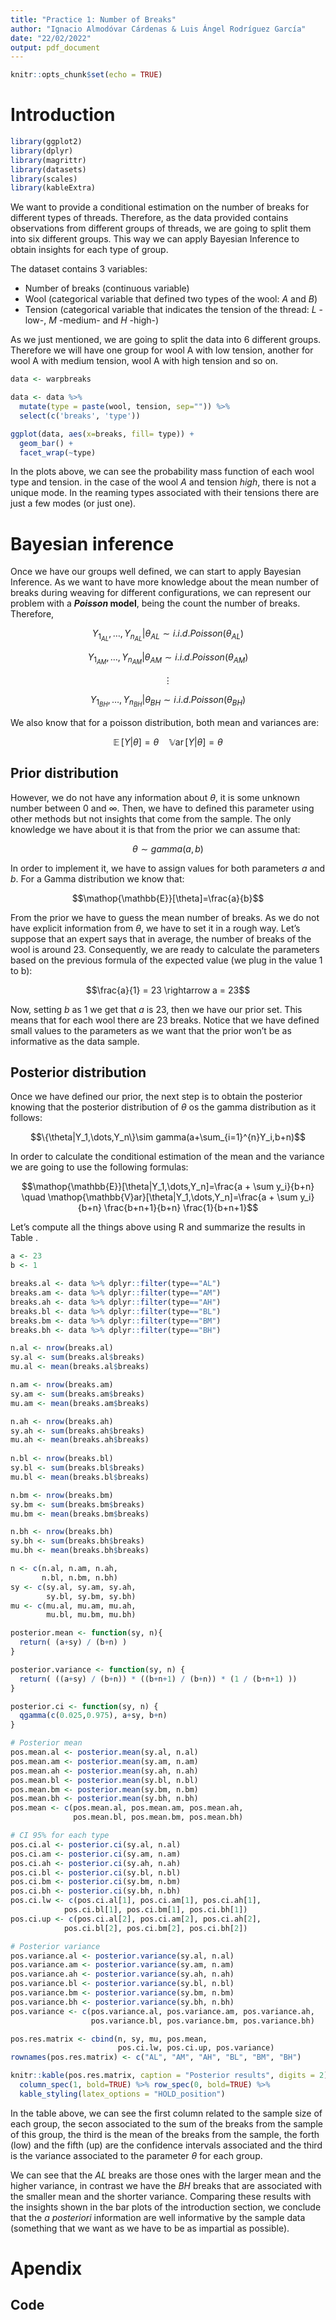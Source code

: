 ```yaml
---
title: "Practice 1: Number of Breaks"
author: "Ignacio Almodóvar Cárdenas & Luis Ángel Rodríguez García"
date: "22/02/2022"
output: pdf_document
---
```


```r
knitr::opts_chunk$set(echo = TRUE)
```

# Introduction

```r

library(ggplot2)
library(dplyr)
library(magrittr)
library(datasets)
library(scales)
library(kableExtra)

```

We want to provide a conditional estimation on the number of breaks for different types of threads. Therefore, as the data provided contains observations from different groups of threads, we are going to split them into six different groups. This way we can apply Bayesian Inference to obtain insights for each type of group.

The dataset contains 3 variables:

- Number of breaks (continuous variable)
- Wool (categorical variable that defined two types of the wool: *A* and *B*)
- Tension (categorical variable that indicates the tension of the thread: *L* -low-, *M* -medium- and *H* -high-)

As we just mentioned, we are going to split the data into 6 different groups. Therefore we will have one group for wool A with low tension, another for wool A with medium tension, wool A with high tension and so on.

```r
data <- warpbreaks

data <- data %>% 
  mutate(type = paste(wool, tension, sep="")) %>% 
  select(c('breaks', 'type'))

ggplot(data, aes(x=breaks, fill= type)) + 
  geom_bar() + 
  facet_wrap(~type)
```

In the plots above, we can see the probability mass function of each wool type and tension. in the case of the wool *A* and tension *high*, there is not a unique mode. In the reaming types associated with their tensions there are just a few modes (or just one).

# Bayesian inference

Once we have our groups well defined, we can start to apply Bayesian Inference. As we want to have more knowledge about the mean number of breaks during weaving for different configurations, we can represent our problem with a ***Poisson* model**, being the count the number of breaks. Therefore, 

$$
Y_{1_{AL}},\dots ,Y_{n_{AL}} | \theta_{AL} \sim i.i.d. Poisson(\theta_{AL})
$$


$$
Y_{1_{AM}},\dots ,Y_{n_{AM}} | \theta_{AM} \sim i.i.d. Poisson(\theta_{AM})
$$

$$\vdots$$

$$Y_{1_{BH}},\dots ,Y_{n_{BH}} | \theta_{BH} \sim i.i.d. Poisson(\theta_{BH})$$


We also know that for a poisson distribution, both mean and variances are:

$$\mathop{\mathbb{E}}[Y|\theta]=\theta \quad \mathop{\mathbb{V}ar}[Y|\theta]=\theta$$

## Prior distribution

However, we do not have any information about $\theta$, it is some unknown number between 0 and $\infty$. Then, we have to defined this parameter using other methods but not insights that come from the sample. The only knowledge we have about it is that from the prior we can assume that:

$$\theta \sim gamma(a,b)$$

In order to implement it, we have to assign values for both parameters *a* and *b*. For a Gamma distribution we know that:

$$\mathop{\mathbb{E}}[\theta]=\frac{a}{b}$$

From the prior we have to guess the mean number of breaks. As we do not have explicit information from $\theta$, we have to set it in a rough way. Let's suppose that an expert says that in average, the number of breaks of the wool is around 23. Consequently, we are ready to calculate the parameters based on the previous formula of the expected value (we plug in the value 1 to b):

$$\frac{a}{1} = 23 \rightarrow a = 23$$

Now, setting *b* as 1 we get that *a* is 23, then we have our prior set. This means that for each wool there are 23 breaks. Notice that we have defined small values to the parameters as we want that the prior won't be as informative as the data sample.

## Posterior distribution

Once we have defined our prior, the next step is to obtain the posterior knowing that the posterior distribution of $\theta$ os the gamma distribution as it follows: 

$$\{\theta|Y_1,\dots,Y_n\}\sim gamma(a+\sum_{i=1}^{n}Y_i,b+n)$$

In order to calculate the conditional estimation of the mean and the variance we are going to use the following formulas:

$$\mathop{\mathbb{E}}[\theta|Y_1,\dots,Y_n]=\frac{a + \sum y_i}{b+n} \quad \mathop{\mathbb{V}ar}[\theta|Y_1,\dots,Y_n]=\frac{a + \sum y_i}{b+n} \frac{b+n+1}{b+n} \frac{1}{b+n+1}$$

Let's compute all the things above using R and summarize the results in Table \ref{tab:results.pos}. 

```r
a <- 23
b <- 1

breaks.al <- data %>% dplyr::filter(type=="AL")
breaks.am <- data %>% dplyr::filter(type=="AM")
breaks.ah <- data %>% dplyr::filter(type=="AH")
breaks.bl <- data %>% dplyr::filter(type=="BL")
breaks.bm <- data %>% dplyr::filter(type=="BM")
breaks.bh <- data %>% dplyr::filter(type=="BH")

n.al <- nrow(breaks.al)
sy.al <- sum(breaks.al$breaks)
mu.al <- mean(breaks.al$breaks)

n.am <- nrow(breaks.am)
sy.am <- sum(breaks.am$breaks)
mu.am <- mean(breaks.am$breaks)

n.ah <- nrow(breaks.ah)
sy.ah <- sum(breaks.ah$breaks)
mu.ah <- mean(breaks.ah$breaks)
  
n.bl <- nrow(breaks.bl)
sy.bl <- sum(breaks.bl$breaks)
mu.bl <- mean(breaks.bl$breaks)

n.bm <- nrow(breaks.bm)
sy.bm <- sum(breaks.bm$breaks)
mu.bm <- mean(breaks.bm$breaks)

n.bh <- nrow(breaks.bh)
sy.bh <- sum(breaks.bh$breaks)
mu.bh <- mean(breaks.bh$breaks)

n <- c(n.al, n.am, n.ah, 
       n.bl, n.bm, n.bh)
sy <- c(sy.al, sy.am, sy.ah, 
        sy.bl, sy.bm, sy.bh)
mu <- c(mu.al, mu.am, mu.ah, 
        mu.bl, mu.bm, mu.bh)

posterior.mean <- function(sy, n){
  return( (a+sy) / (b+n) )
}

posterior.variance <- function(sy, n) {
  return( ((a+sy) / (b+n)) * ((b+n+1) / (b+n)) * (1 / (b+n+1) ))
}

posterior.ci <- function(sy, n) {
  qgamma(c(0.025,0.975), a+sy, b+n)
}

# Posterior mean
pos.mean.al <- posterior.mean(sy.al, n.al)
pos.mean.am <- posterior.mean(sy.am, n.am)
pos.mean.ah <- posterior.mean(sy.ah, n.ah)
pos.mean.bl <- posterior.mean(sy.bl, n.bl)
pos.mean.bm <- posterior.mean(sy.bm, n.bm)
pos.mean.bh <- posterior.mean(sy.bh, n.bh)
pos.mean <- c(pos.mean.al, pos.mean.am, pos.mean.ah, 
              pos.mean.bl, pos.mean.bm, pos.mean.bh)

# CI 95% for each type
pos.ci.al <- posterior.ci(sy.al, n.al)
pos.ci.am <- posterior.ci(sy.am, n.am)
pos.ci.ah <- posterior.ci(sy.ah, n.ah)
pos.ci.bl <- posterior.ci(sy.bl, n.bl)
pos.ci.bm <- posterior.ci(sy.bm, n.bm)
pos.ci.bh <- posterior.ci(sy.bh, n.bh)
pos.ci.lw <- c(pos.ci.al[1], pos.ci.am[1], pos.ci.ah[1], 
            pos.ci.bl[1], pos.ci.bm[1], pos.ci.bh[1])
pos.ci.up <- c(pos.ci.al[2], pos.ci.am[2], pos.ci.ah[2], 
            pos.ci.bl[2], pos.ci.bm[2], pos.ci.bh[2])

# Posterior variance
pos.variance.al <- posterior.variance(sy.al, n.al)
pos.variance.am <- posterior.variance(sy.am, n.am)
pos.variance.ah <- posterior.variance(sy.ah, n.ah)
pos.variance.bl <- posterior.variance(sy.bl, n.bl)
pos.variance.bm <- posterior.variance(sy.bm, n.bm)
pos.variance.bh <- posterior.variance(sy.bh, n.bh)
pos.variance <- c(pos.variance.al, pos.variance.am, pos.variance.ah, 
                  pos.variance.bl, pos.variance.bm, pos.variance.bh)

pos.res.matrix <- cbind(n, sy, mu, pos.mean, 
                        pos.ci.lw, pos.ci.up, pos.variance)
rownames(pos.res.matrix) <- c("AL", "AM", "AH", "BL", "BM", "BH")

knitr::kable(pos.res.matrix, caption = "Posterior results", digits = 2) %>% 
  column_spec(1, bold=TRUE) %>% row_spec(0, bold=TRUE) %>% 
  kable_styling(latex_options = "HOLD_position")
```

In the table above, we can see the first column related to the sample size of each group, the secon associated to the sum of the breaks from the sample of this group, the third is the mean of the breaks from the sample, the forth (low) and the fifth (up) are the confidence intervals associated and the third is the variance associated to the parameter $\theta$ for each group. 

We can see that the *AL* breaks are those ones with the larger mean and the higher variance, in contrast we have the *BH* breaks that are associated with the smaller mean and the shorter variance. Comparing these results with the insights shown in the bar plots of the introduction section, we conclude that the _a posteriori_ information are well informative by the sample data (something that we want as we have to be as impartial as possible).

\newpage
# Apendix

## Code

```r


```





